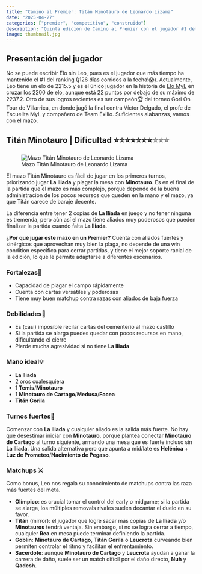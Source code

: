 ```yaml
---
title: "Camino al Premier: Titán Minotauro de Leonardo Lizama"
date: "2025-04-27"
categories: ["premier", "competitivo", "construido"]
description: "Quinta edición de Camino al Premier con el jugador #1 del ranking, mostrando su baraja favorita"
image: thumbnail.jpg
---
```


## Presentación del jugador

No se puede escribir Elo sin Leo, pues es el jugador que más tiempo ha mantenido el #1 del ranking (¡126 días corridos a la fecha!😱). Actualmente, Leo tiene un elo de 2215.5 y es el único jugador en la historia de [Elo MyL](https://datosyleyendas.com/elo-myl) en cruzar los 2200 de elo, aunque está 22 puntos por debajo de su máximo de 2237.2. Otro de sus logros recientes es ser campeón🏆 del torneo Gori On Tour de Villarrica, en donde jugó la final contra Víctor Delgado, el profe de Escuelita MyL y compañero de Team Exilio. Suficientes alabanzas, vamos con el mazo.

## Titán Minotauro \| Dificultad ⭐⭐⭐⭐⭐⭐⭐[⭐⭐⭐]{style="color: transparent; text-shadow: 0 0 0 gray;"}

![Mazo Titán Minotauro de Leonardo Lizama](titan-minotauro.png){fig-align="center"}

El mazo Titán Minotauro es fácil de jugar en los primeros turnos, priorizando jugar **La Iliada** y plagar la mesa con **Minotauro**. Es en el final de la partida que el mazo es más complejo, porque depende de la buena administración de los pocos recursos que queden en la mano y el mazo, ya que Titán carece de baraje decente.

La diferencia entre tener 2 copias de **La Iliada** en juego y no tener ninguna es tremenda, pero aún así el mazo tiene aliados muy poderosos que pueden finalizar la partida cuando falta **La Iliada**.

**¿Por qué jugar este mazo en un Premier?** Cuenta con aliados fuertes y sinérgicos que aprovechan muy bien la plaga, no depende de una win condition específica para cerrar partidas, y tiene el mejor soporte racial de la edición, lo que le permite adaptarse a diferentes escenarios.

### Fortalezas💪

-   Capacidad de plagar el campo rápidamente
-   Cuenta con cartas versátiles y poderosas
-   Tiene muy buen matchup contra razas con aliados de baja fuerza

### Debilidades💩

-   Es (casi) imposible recilar cartas del cementerio al mazo castillo
-   Si la partida se alarga puedes quedar con pocos recursos en mano, dificultando el cierre
-   Pierde mucha agresividad si no tiene **La Iliada**

### Mano ideal💡

-   **La Iliada**
-   2 oros cualesquiera
-   1 **Temis**/**Minotauro**
-   1 **Minotauro de Cartago**/**Medusa**/**Focea**
-   **Titán Gorila**

### Turnos fuertes💯

Comenzar con **La Iliada** y cualquier aliado es la salida más fuerte. No hay que desestimar iniciar con **Minotauro**, porque plantea conectar **Minotauro de Cartago** al turno siguiente, armando una mesa que es fuerte incluso sin **La Iliada**. Una salida alternativa pero que apunta a mid/late es **Helénica** + **Luz de Prometeo**/**Nacimiento de Pegaso**.

### Matchups ⚔️

Como bonus, Leo nos regala su conocimiento de matchups contra las raza más fuertes del meta.

-   **Olímpico**: es crucial tomar el control del early o midgame; si la partida se alarga, los múltiples removals rivales suelen decantar el duelo en su favor.
-   **Titán** (mirror): el jugador que logre sacar más copias de **La Iliada** y/o **Minotauros** tendrá ventaja. Sin embargo, si no se logra cerrar a tiempo, cualquier **Rea** en mesa puede terminar definiendo la partida.
-   **Goblin**: **Minotauro de Cartago**, **Titán Gorila** o **Leucrota** curveando bien permiten controlar el ritmo y facilitan el enfrentamiento.
-   **Sacerdote**: aunque **Minotauro de Cartago** y **Leucrota** ayudan a ganar la carrera de daño, suele ser un match difícil por el daño directo, **Nuh** y **Qadesh**.
